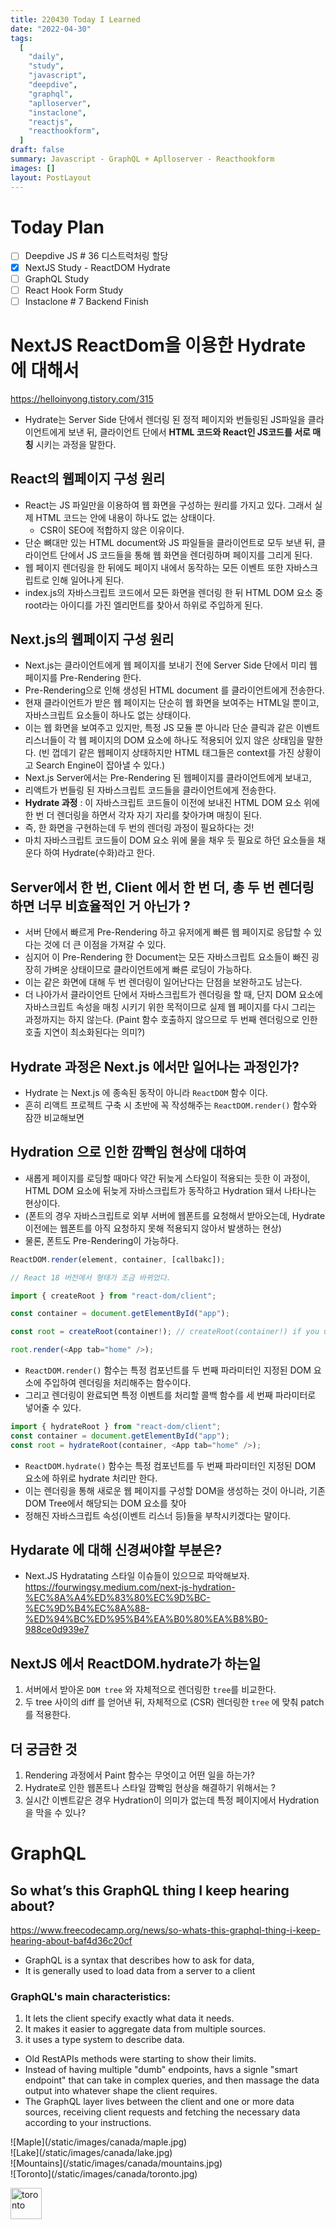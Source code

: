 ```yaml
---
title: 220430 Today I Learned
date: "2022-04-30"
tags:
  [
    "daily",
    "study",
    "javascript",
    "deepdive",
    "graphql",
    "aplloserver",
    "instaclone",
    "reactjs",
    "reacthookform",
  ]
draft: false
summary: Javascript - GraphQL + Aplloserver - Reacthookform
images: []
layout: PostLayout
---
```


# Today Plan

- [ ] Deepdive JS # 36 디스트럭처링 할당
- [x] NextJS Study - ReactDOM Hydrate
- [ ] GraphQL Study
- [ ] React Hook Form Study
- [ ] Instaclone # 7 Backend Finish

# NextJS ReactDom을 이용한 Hydrate 에 대해서

https://helloinyong.tistory.com/315

- Hydrate는 Server Side 단에서 렌더링 된 정적 페이지와 번들링된 JS파일을 클라이언트에게 보낸 뒤, 클라이언트 단에서 **HTML 코드와 React인 JS코드를 서로 매칭** 시키는 과정을 말한다.

## React의 웹페이지 구성 원리

- React는 JS 파일만을 이용하여 웹 화면을 구성하는 원리를 가지고 있다. 그래서 실제 HTML 코드는 안에 내용이 하나도 없는 상태이다.
  - CSR이 SEO에 적합하지 않은 이유이다.
- 단순 뼈대만 있는 HTML document와 JS 파일들을 클라이언트로 모두 보낸 뒤, 클라이언트 단에서 JS 코드들을 통해 웹 화면을 렌더링하며 페이지를 그리게 된다.
- 웹 페이지 렌더링을 한 뒤에도 페이지 내에서 동작하는 모든 이벤트 또한 자바스크립트로 인해 일어나게 된다.
- index.js의 자바스크립트 코드에서 모든 화면을 렌더링 한 뒤 HTML DOM 요소 중 root라는 아이디를 가진 엘리먼트를 찾아서 하위로 주입하게 된다.

## Next.js의 웹페이지 구성 원리

- Next.js는 클라이언트에게 웹 페이지를 보내기 전에 Server Side 단에서 미리 웹 페이지를 Pre-Rendering 한다.
- Pre-Rendering으로 인해 생성된 HTML document 를 클라이언트에게 전송한다.
- 현재 클라이언트가 받은 웹 페이지는 단순히 웹 화면을 보여주는 HTML일 뿐이고, 자바스크립트 요소들이 하나도 없는 상태이다.
- 이는 웹 화면을 보여주고 있지만, 특정 JS 모듈 뿐 아니라 단순 클릭과 같은 이벤트 리스너들이 각 웹 페이지의 DOM 요소에 하나도 적용되어 있지 않은 상태임을 말한다. (빈 껍데기 같은 웹페이지 상태하지만 HTML 태그들은 context를 가진 상황이고 Search Engine이 잡아낼 수 있다.)
- Next.js Server에서는 Pre-Rendering 된 웹페이지를 클라이언트에게 보내고,
- 리액트가 번들링 된 자바스크립트 코드들을 클라이언트에게 전송한다.
- **Hydrate 과정** : 이 자바스크립트 코드들이 이전에 보내진 HTML DOM 요소 위에 한 번 더 렌더링을 하면서 각자 자기 자리를 찾아가며 매칭이 된다.
- 즉, 한 화면을 구현하는데 두 번의 렌더링 과정이 필요하다는 것!
- 마치 자바스크립트 코드들이 DOM 요소 위에 물을 채우 듯 필요로 하던 요소들을 채운다 하여 Hydrate(수화)라고 한다.

## Server에서 한 번, Client 에서 한 번 더, 총 두 번 렌더링하면 너무 비효율적인 거 아닌가 ?

- 서버 단에서 빠르게 Pre-Rendering 하고 유저에게 빠른 웹 페이지로 응답할 수 있다는 것에 더 큰 이점을 가져갈 수 있다.
- 심지어 이 Pre-Rendering 한 Document는 모든 자바스크립트 요소들이 빠진 굉장히 가벼운 상태이므로 클라이언트에게 빠른 로딩이 가능하다.
- 이는 같은 화면에 대해 두 번 렌더링이 일어난다는 단점을 보완하고도 남는다.
- 더 나아가서 클라이언트 단에서 자바스크립트가 렌더링을 할 때, 단지 DOM 요소에 자바스크립트 속성을 매칭 시키기 위한 목적이므로 실제 웹 페이지를 다시 그리는 과정까지는 하지 않는다. (Paint 함수 호출하지 않으므로 두 번째 렌더링으로 인한 호출 지연이 최소화된다는 의미?)

## Hydrate 과정은 Next.js 에서만 일어나는 과정인가?

- Hydrate 는 Next.js 에 종속된 동작이 아니라 `ReactDOM` 함수 이다.
- 흔히 리액트 프로젝트 구축 시 초반에 꼭 작성해주는 `ReactDOM.render()` 함수와 잠깐 비교해보면

## Hydration 으로 인한 깜빡임 현상에 대하여

- 새롭게 페이지를 로딩할 때마다 약간 뒤늦게 스타일이 적용되는 듯한 이 과정이, HTML DOM 요소에 뒤늦게 자바스크립트가 동작하고 Hydration 돼서 나타나는 현상이다.
- (폰트의 경우 자바스크립트로 외부 서버에 웹폰트를 요청해서 받아오는데, Hydrate 이전에는 웹폰트를 아직 요청하지 못해 적용되지 않아서 발생하는 현상)
- 물론, 폰트도 Pre-Rendering이 가능하다.

```js
ReactDOM.render(element, container, [callbakc]);

// React 18 버전에서 형태가 조금 바뀌었다.

import { createRoot } from "react-dom/client";

const container = document.getElementById("app");

const root = createRoot(container!); // createRoot(container!) if you use TypeScript

root.render(<App tab="home" />);
```

- `ReactDOM.render()` 함수는 특정 컴포넌트를 두 번째 파라미터인 지정된 DOM 요소에 주입하여 렌더링을 처리해주는 함수이다.
- 그리고 렌더링이 완료되면 특정 이벤트를 처리할 콜백 함수를 세 번째 파라미터로 넣어줄 수 있다.

```js
import { hydrateRoot } from "react-dom/client";
const container = document.getElementById("app");
const root = hydrateRoot(container, <App tab="home" />);
```

- `ReactDOM.hydrate()` 함수는 특정 컴포넌트를 두 번째 파라미터인 지정된 DOM 요소에 하위로 hydrate 처리만 한다.
- 이는 렌더링을 통해 새로운 웹 페이지를 구성할 DOM을 생성하는 것이 아니라, 기존 DOM Tree에서 해당되는 DOM 요소를 찾아
- 정해진 자바스크립트 속성(이벤트 리스너 등)들을 부착시키겠다는 말이다.

## Hydarate 에 대해 신경써야할 부분은?

- Next.JS Hydratating 스타일 이슈들이 있으므로 파악해보자.
  https://fourwingsy.medium.com/next-js-hydration-%EC%8A%A4%ED%83%80%EC%9D%BC-%EC%9D%B4%EC%8A%88-%ED%94%BC%ED%95%B4%EA%B0%80%EA%B8%B0-988ce0d939e7

## NextJS 에서 ReactDOM.hydrate가 하는일

1. 서버에서 받아온 `DOM tree` 와 자체적으로 렌더링한 `tree`를 비교한다.
2. 두 tree 사이의 diff 를 얻어낸 뒤, 자체적으로 (CSR) 렌더링한 `tree` 에 맞춰 patch 를 적용한다.

## 더 궁금한 것

1. Rendering 과정에서 Paint 함수는 무엇이고 어떤 일을 하는가?
2. Hydrate로 인한 웹폰트나 스타일 깜빡임 현상을 해결하기 위해서는 ?
3. 실시간 이벤트같은 경우 Hydration이 의미가 없는데 특정 페이지에서 Hydration을 막을 수 있나?

# GraphQL

## So what’s this GraphQL thing I keep hearing about?

https://www.freecodecamp.org/news/so-whats-this-graphql-thing-i-keep-hearing-about-baf4d36c20cf

- GraphQL is a syntax that describes how to ask for data,
- It is generally used to load data from a server to a client

### GraphQL's main characteristics:

1. It lets the client specify exactly what data it needs.
2. It makes it easier to aggregate data from multiple sources.
3. it uses a type system to describe data.

- Old RestAPIs methods were starting to show their limits.
- Instead of having multiple "dumb" endpoints, havs a signle "smart endpoint" that can take in complex queries, and then massage the data output into whatever shape the client requires.
- The GraphQL layer lives between the client and one or more data sources, receiving client requests and fetching the necessary data according to your instructions.

<div className="-mx-2 flex flex-wrap overflow-hidden xl:-mx-2">
	<div className="my-1 w-full overflow-hidden px-2 xl:my-1 xl:w-1/2 xl:px-2">
		![Maple](/static/images/canada/maple.jpg)
	</div>
	<div className="my-1 w-full overflow-hidden px-2 xl:my-1 xl:w-1/2 xl:px-2">
		![Lake](/static/images/canada/lake.jpg)
	</div>
	<div className="my-1 w-full overflow-hidden px-2 xl:my-1 xl:w-1/2 xl:px-2">
		![Mountains](/static/images/canada/mountains.jpg)
	</div>
	<div className="my-1 w-full overflow-hidden px-2 xl:my-1 xl:w-1/2 xl:px-2">
		![Toronto](/static/images/canada/toronto.jpg)
	</div>
</div>

<img
	src="/static/images/canada/toronto.jpg"
	width="50px"
	height="50px"
	alt="toronto"
/>
